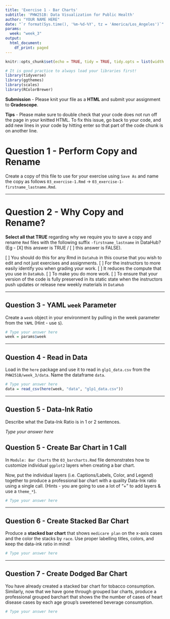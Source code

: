 ```yaml
---
title: 'Exercise 1 - Bar Charts'
subtitle: 'PHW251B: Data Visualization for Public Health'
author: "YOUR NAME HERE"
date: "`r format(Sys.time(), '%m-%d-%Y', tz = 'America/Los_Angeles')`"
params:
  week: "week_3"
output:
  html_document:
    df_print: paged
---
```


```r
knitr::opts_chunk$set(echo = TRUE, tidy = TRUE, tidy.opts = list(width.cutoff = 85))

# It is good practice to always load your libraries first!
library(tidyverse)
library(ggthemes)
library(scales)
library(RColorBrewer)
```

**Submission** - Please knit your file as a **HTML** and submit your assignment to **Gradescope**.

**Tips** - Please make sure to double check that your code does not run off the page in your knitted HTML. To fix this issue, go back to your code, and add new lines in your code by hitting enter so that part of the code chunk is on another line. 

# Question 1 - Perform Copy and Rename

Create a copy of this file to use for your exercise using `Save As` and name the copy as follows `03_exercise-1.Rmd` -> `03_exercise-1-firstname_lastname.Rmd`. 

---

# Question 2 - Why Copy and Rename?

**Select all that TRUE** regarding why we require you to save a copy and rename `Rmd` files with the following suffix `-firstname_lastname` in DataHub? (Eg - [X] this answer is TRUE / [ ] this answer is FALSE).

[ ] You should do this for any Rmd in `Datahub` in this course that you wish to edit and not just exercises and assignments.
[ ] For the instructors to more easily identify you when grading your work.
[ ] It reduces the compute that you use in `DataHub`. 
[ ] To make you do more work.
[ ] To ensure that your version of the code is fully preserved in its static state when the instructors push updates or release new weekly materials in `DataHub`

---

## Question 3 - YAML `week` Parameter

Create a `week` object in your environment by pulling in the week parameter from the `YAML` (Hint - use `$`).

```r
# Type your answer here
week = params$week
```

---

## Question 4 - Read in Data

Load in the `here` package and use it to read in `glp1_data.csv` from the `PHW251B/week_3/data`. Name the dataframe `data`.

```r
# Type your answer here
data = read_csv(here(week, "data", "glp1_data.csv"))
```

---

## Question 5 - Data-Ink Ratio 

Describe what the Data-Ink Ratio is in 1 or 2 sentences.

_Type your answer here_

## Question 5 - Create Bar Chart in 1 Call

In `Module: Bar Charts` the `03_barcharts.Rmd` file demonstrates how to customize individual `ggplot2` layers when creating a bar chart. 

Now, put the individual layers (i.e. Captions/Labels, Color, and Legend) together to produce a professional bar chart with a quality Data-Ink ratio using a single call. (Hints - you are going to use a lot of "+" to add layers & use a `theme_*`).

```r
# Type your answer here

```

---

## Question 6 - Create Stacked Bar Chart

Produce a **stacked bar chart** that shows `medicare plan` on the x-axis cases and the color the stacks by `race`. Use proper labelling titles, colors, and keep the data-ink ratio in mind!

```r
# Type your answer here

```

---

## Question 7 - Create Dodged Bar Chart

You have already created a stacked bar chart for tobacco consumption. Similarly, now that we have gone through grouped bar charts, produce a professional grouped barchart that shows the the number of cases of heart disease cases by each age group's sweetened beverage consumption.

```r
# Type your answer here

```
